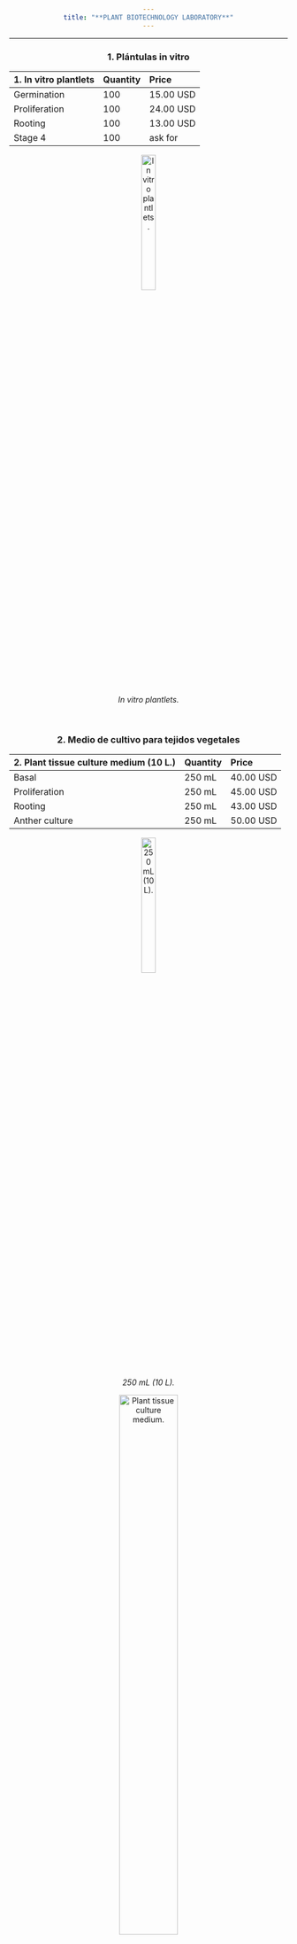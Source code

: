 ```yaml
---
title: "**PLANT BIOTECHNOLOGY LABORATORY**"
---
```

___
### **1. Plántulas in vitro**

| 1. In vitro plantlets| Quantity | Price |
|:-|:-|:-|
| Germination | 100 | 15.00 USD |
| Proliferation | 100 | 24.00 USD |
| Rooting | 100 | 13.00 USD |
| Stage 4 | 100 | ask for |




![*In vitro plantlets.*](C:\Users\Usuario1\Desktop\GENNBIO.github.io\Genotipo_NN.png){width=25%}
    

<br>


### **2. Medio de cultivo para tejidos vegetales**

| 2. Plant tissue culture medium (10 L.) | Quantity | Price |
|:-|:-|:-|
| Basal | 250 mL | 40.00 USD |
| Proliferation | 250 mL | 45.00 USD |
| Rooting | 250 mL | 43.00 USD |
| Anther culture | 250 mL | 50.00 USD |




![*250 mL (10 L).*](C:\Users\Usuario1\Desktop\GENNBIO.github.io\Formula_NN.png){width=25%}


![*Plant tissue culture medium.*](C:\Users\Usuario1\Desktop\GENNBIO.github.io\Medium1_NN.jpg){width=50%}


<br>


### **3. Reguladores de crecimiento vegetal**

| 3. Plant growth regulators  | Quantity | Price |
|:-|:-|:-|
| IAA (auxin, 98%) | 5.0 g | 30.00 USD |
| IBA (auxin, 0.1%) | 5.0 g |15.00 USD |
| KIN (cytokinin, 0.01%) | 250 mL | 10.00 USD |
| BAP (cytokinin, 99%) | 5.0 g | 20.00 USD |
| GIB (gibberellin, 10%) | 5.0 g | 3.00 USD |



<style>
body {text-align: center}
</style>


![*6-BAP.*](C:\Users\Usuario1\Desktop\GENNBIO.github.io\6BAP.jpg){width=25%}


<br>


![*GIB.*](C:\Users\Usuario1\Desktop\GENNBIO.github.io\GIB.jpg){width=25%}


<br>


![*Plant growth regulators.*](C:\Users\Usuario1\Desktop\GENNBIO.github.io\BAP1.jpg){width=50%}


<br>


### **4. Agente duplicador de cromosomas**

| 4. Chromosome doubling agent| Quantity | Price |
|:-|:-|:-|
| ADC (0.5%) | 100 mL | 100.00 USD |
| ADC (0.5%) | 50 mL | 70.00 USD |
| ADC (0.5%) | 25 mL | 55.00 USD |


![*C.D.A.*](C:\Users\Usuario1\Desktop\GENNBIO.github.io\CDA.png){width=25%}




